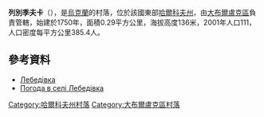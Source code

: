 {{Infobox settlement
|image_skyline=Richna Street in Lebedivka, Velykyi Burluk Raion 2019 (03).jpg
}} 
{{coord|50|0|48|N|37|20|23|E|scale:100000_region:UA|display=title}}

'''列別季夫卡'''（{{lang-uk|Лебедівка}}），是[[烏克蘭|烏克蘭]]的村落，位於該國東部[[哈爾科夫州|哈爾科夫州]]，由[[大布爾盧克區|大布爾盧克區]]負責管轄，始建於1750年，面積0.29平方公里，海拔高度136米，2001年人口111，人口密度每平方公里385.4人。

==參考資料==
* [http://gska2.rada.gov.ua/pls/z7502/A005?rdat1=09.01.2009&rf7571=32633 Лебедівка]{{dead link|date=2017年11月 |bot=InternetArchiveBot |fix-attempted=yes }}
* [http://weather.in.ua/ua/har'kovskaja/13105 Погода в селі Лебедівка]{{Wayback|url=http://weather.in.ua/ua/har%27kovskaja/13105 |date=20160323022115 }}

{{DEFAULTSORT:Лебедівка}}
[[Category:哈爾科夫州村落|Category:哈爾科夫州村落]]
[[Category:大布爾盧克區村落|Category:大布爾盧克區村落]]


{{Kharkiv-geo-stub}}